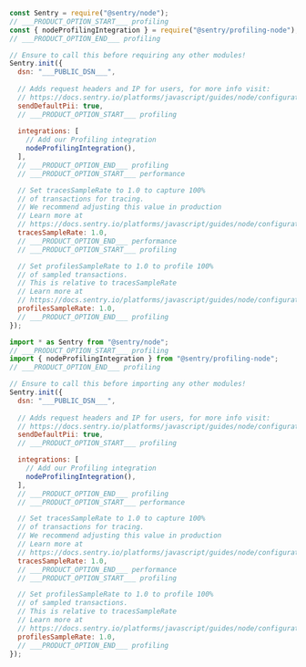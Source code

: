 ```javascript {tabTitle:CommonJS} {filename: instrument.js}
const Sentry = require("@sentry/node");
// ___PRODUCT_OPTION_START___ profiling
const { nodeProfilingIntegration } = require("@sentry/profiling-node");
// ___PRODUCT_OPTION_END___ profiling

// Ensure to call this before requiring any other modules!
Sentry.init({
  dsn: "___PUBLIC_DSN___",
  
  // Adds request headers and IP for users, for more info visit:
  // https://docs.sentry.io/platforms/javascript/guides/node/configuration/options/#sendDefaultPii
  sendDefaultPii: true,
  // ___PRODUCT_OPTION_START___ profiling
  
  integrations: [
    // Add our Profiling integration
    nodeProfilingIntegration(),
  ],
  // ___PRODUCT_OPTION_END___ profiling
  // ___PRODUCT_OPTION_START___ performance

  // Set tracesSampleRate to 1.0 to capture 100%
  // of transactions for tracing.
  // We recommend adjusting this value in production
  // Learn more at
  // https://docs.sentry.io/platforms/javascript/guides/node/configuration/options/#tracesSampleRate
  tracesSampleRate: 1.0,
  // ___PRODUCT_OPTION_END___ performance
  // ___PRODUCT_OPTION_START___ profiling

  // Set profilesSampleRate to 1.0 to profile 100%
  // of sampled transactions.
  // This is relative to tracesSampleRate
  // Learn more at
  // https://docs.sentry.io/platforms/javascript/guides/node/configuration/options/#profilesSampleRate
  profilesSampleRate: 1.0,
  // ___PRODUCT_OPTION_END___ profiling
});
```

```javascript {tabTitle:ESM} {filename: instrument.mjs}
import * as Sentry from "@sentry/node";
// ___PRODUCT_OPTION_START___ profiling
import { nodeProfilingIntegration } from "@sentry/profiling-node";
// ___PRODUCT_OPTION_END___ profiling

// Ensure to call this before importing any other modules!
Sentry.init({
  dsn: "___PUBLIC_DSN___",
  
  // Adds request headers and IP for users, for more info visit:
  // https://docs.sentry.io/platforms/javascript/guides/node/configuration/options/#sendDefaultPii
  sendDefaultPii: true,
  // ___PRODUCT_OPTION_START___ profiling

  integrations: [
    // Add our Profiling integration
    nodeProfilingIntegration(),
  ],
  // ___PRODUCT_OPTION_END___ profiling
  // ___PRODUCT_OPTION_START___ performance

  // Set tracesSampleRate to 1.0 to capture 100%
  // of transactions for tracing.
  // We recommend adjusting this value in production
  // Learn more at
  // https://docs.sentry.io/platforms/javascript/guides/node/configuration/options/#tracesSampleRate
  tracesSampleRate: 1.0,
  // ___PRODUCT_OPTION_END___ performance
  // ___PRODUCT_OPTION_START___ profiling

  // Set profilesSampleRate to 1.0 to profile 100%
  // of sampled transactions.
  // This is relative to tracesSampleRate
  // Learn more at
  // https://docs.sentry.io/platforms/javascript/guides/node/configuration/options/#profilesSampleRate
  profilesSampleRate: 1.0,
  // ___PRODUCT_OPTION_END___ profiling
});
```
